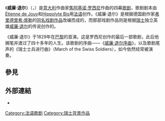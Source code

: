{{Multiple issues|
{{unreferenced|time=2016-12-06T10:45:16+00:00}}
{{Expand language|1=en|time=2022-03-25T14:30:24+00:00}}
}}
{{noteTA
|T=zh-hans:威廉·退尔 (歌剧); zh-hant:威廉·泰爾 (歌劇);
|1=zh-hans:威廉·退尔; zh-hant:威廉·泰爾;
}}
《'''威廉·退尔'''》（{{lang-it|Guglielmo Tell}}，{{lang-en|William Tell}}）是[[意大利|意大利]]作曲家[[焦阿基诺·罗西尼|焦阿基诺·罗西尼]]作曲的四幕[[歌剧|歌剧]]，歌剧剧本由[[Étienne_de_Jouy|Étienne de Jouy]]和[[Hippolyte_Bis|Hippolyte Bis]]用[[法语|法语]]创作。《威廉·退尔》是根据德国剧作家[[弗里德里希·席勒|弗里德里希·席勒]]的[[威廉·退尔_(戏剧)|同名戏剧作品]]改编而成的，而那部戏剧作品则是根据[[瑞士|瑞士]]独立英雄[[威廉·退尔|威廉·退尔]]的传说创作的。

《威廉·退尔》于1829年在[[巴黎|巴黎]]的{{link-en|佩莱蒂耶剧院|Salle Le Peletier}}首演。这是罗西尼创作的最后一部歌剧，此后他搁笔并渡过了四十多年的人生。该歌剧的序曲——《[[威廉·退尔序曲|威廉·退尔序曲]]》，以及歌剧尾声的《瑞士士兵进行曲》（March of the Swiss Soldiers），如今依然经常被演奏。

== 參見 ==
{{Portal box|古典音樂}}

== 外部連結 ==
{{Commons category|William Tell (opera)}}
* {{IMSLP|work=Guillaume Tell (Rossini, Gioacchino)|cname=《威廉·退尔》}}

{{Music-stub}}

{{Authority control}}

[[Category:法语歌剧|Category:法语歌剧]]
[[Category:瑞士背景作品|Category:瑞士背景作品]]